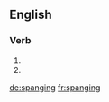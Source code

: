 ==English==

===Verb===
{{head|en|present participle}}

# {{present participle of|spang|lang=en}}
# {{present participle of|spange|lang=en}}

[[de:spanging]]
[[fr:spanging]]
